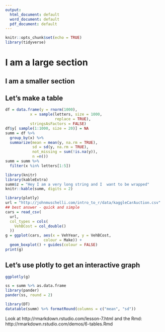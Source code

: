 ```yaml
---
output:
  html_document: default
  word_document: default
  pdf_document: default
---
```

```r
knitr::opts_chunk$set(echo = TRUE)
library(tidyverse)
```

# I am a large section

## I am a smaller section


## Let's make a table

```r
df = data.frame(y = rnorm(1000),
           x = sample(letters, size = 1000, 
                      replace = TRUE),
           stringsAsFactors = FALSE)
df$y[ sample(1:1000, size = 20)] = NA
summ = df %>% 
  group_by(x) %>% 
  summarize(mean = mean(y, na.rm = TRUE),
            sd = sd(y, na.rm = TRUE),
            not_missing = sum(!is.na(y)),
            n =n())
summ = summ %>% 
  filter(x %in% letters[1:5])
```

```r
library(knitr)
library(kableExtra)
summ$z = "Hey I am a very long string and I  want to be wrapped"
knitr::kable(summ, digits = 2)
```

```r
library(plotly)
url = "http://johnmuschelli.com/intro_to_r/data/kaggleCarAuction.csv"
## best answer - quick and simple
cars = read_csv(
  url,
  col_types = cols(
    VehBCost = col_double()
  ))
g = ggplot(cars, aes(x = VehYear, y = VehBCost, 
                 colour = Make)) + 
  geom_boxplot() + guides(colour = FALSE)
print(g)
```


## Let's use plotly to get an interactive graph

```r
ggplotly(g)
```


```r
ss = summ %>% as.data.frame
library(pander)
pander(ss, round = 2)
```


```r
library(DT)
datatable(summ) %>% formatRound(columns = c("mean", "sd"))
```


Look at http://rmarkdown.rstudio.com/lesson-7.html and the Rmd: http://rmarkdown.rstudio.com/demos/6-tables.Rmd


